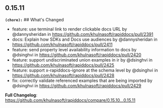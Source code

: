 ## 0.15.11
**`(chore):`** ## What's Changed
* feature: use terminal link to render clickable docs URL by @dannysheridan in https://github.com/khulnasoft/rapiddocs/pull/2391
* docs: Explain how SDKs and Docs use audiences by @dannysheridan in https://github.com/khulnasoft/rapiddocs/pull/2411
* feature: send property level availability information to docs by @dsinghvi in https://github.com/khulnasoft/rapiddocs/pull/2420
* feature: support undiscriminated union examples in ir by @dsinghvi in https://github.com/khulnasoft/rapiddocs/pull/2425
* feature: support x-rapiddocs-ignore at the schema level by @dsinghvi in https://github.com/khulnasoft/rapiddocs/pull/2428
* fix: correctly validate referenced examples that are being imported by @dsinghvi in https://github.com/khulnasoft/rapiddocs/pull/2429


**Full Changelog**: https://github.com/khulnasoft/rapiddocs/compare/0.15.10...0.15.11

